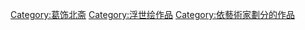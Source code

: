 {{Commons_category}}
{{Category_more|葛饰北斋|作品}}

[[Category:葛饰北斋|Category:葛饰北斋]]
[[Category:浮世绘作品|Category:浮世绘作品]]
[[Category:依藝術家劃分的作品|Category:依藝術家劃分的作品]]